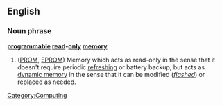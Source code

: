 ==English==

===Noun phrase===
'''[[programmable]] [[read]]-[[only]] [[memory]]'''
# ([[PROM]], [[EPROM]]) Memory which acts as read-only in the sense that it doesn't require periodic [[refresh]]ing or battery backup, but acts as [[dynamic memory]] in the sense that it can be modified (''[[flashed]]'') or replaced as needed.

[[Category:Computing]]